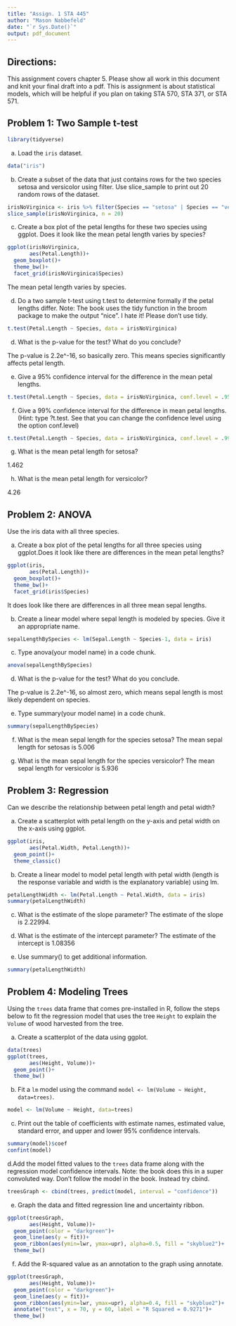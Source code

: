 ```yaml
---
title: "Assign. 1 STA 445"
author: "Mason Nabbefeld"
date: "`r Sys.Date()`"
output: pdf_document
---
```


## Directions:
This assignment covers chapter 5.  Please show all work in this document and knit your final draft into a pdf.  This is assignment is about statistical models, which will be helpful if you plan on taking STA 570, STA 371, or STA 571. 

## \color{black} Problem 1: Two Sample t-test

\color{blue} 
```r
library(tidyverse)
```
a. Load the `iris` dataset.
```r
data("iris")
```

b. Create a subset of the data that just contains rows for the two species setosa and versicolor using filter.  Use slice_sample to print out 20 random rows of the dataset.
```r
irisNoVirginica <- iris %>% filter(Species == "setosa" | Species == "versicolor")
slice_sample(irisNoVirginica, n = 20)
```

c. Create a box plot of the petal lengths for these two species using ggplot. Does it look like the mean petal length varies by species?
```r
ggplot(irisNoVirginica,
       aes(Petal.Length))+
  geom_boxplot()+
  theme_bw()+
  facet_grid(irisNoVirginica$Species)
```

The mean petal length varies by species.

d. Do a two sample t-test using t.test to determine formally if the petal lengths differ. Note:  The book uses the tidy function in the broom package to make the output "nice".  I hate it!  Please don't use tidy.
```r
t.test(Petal.Length ~ Species, data = irisNoVirginica)
```

d. What is the p-value for the test? What do you conclude?

The p-value is 2.2e^-16, so basically zero. This means species significantly affects petal length.

e. Give a 95% confidence interval for the difference in the mean petal lengths.  
```r
t.test(Petal.Length ~ Species, data = irisNoVirginica, conf.level = .95)
```

f. Give a 99% confidence interval for the difference in mean petal lengths.  (Hint: type ?t.test.  See that you can change the confidence level using the option conf.level)
```r
t.test(Petal.Length ~ Species, data = irisNoVirginica, conf.level = .99)
```

g. What is the mean petal length for setosa?

1.462

h. What is the mean petal length for versicolor?

4.26


## Problem 2: ANOVA 

Use the iris data with all three species.

a. Create a box plot of the petal lengths for all three species using ggplot.Does it look like there are differences in the mean petal lengths?
```r
ggplot(iris,
       aes(Petal.Length))+
  geom_boxplot()+
  theme_bw()+
  facet_grid(iris$Species)
```

It does look like there are differences in all three mean sepal lengths.

b. Create a linear model where sepal length is modeled by species. Give it
an appropriate name.
```r
sepalLengthBySpecies <- lm(Sepal.Length ~ Species-1, data = iris)
```
c. Type anova(your model name) in a code chunk.
```r
anova(sepalLengthBySpecies)
```

d. What is the p-value for the test?  What do you conclude.

The p-value is 2.2e^-16, so almost zero, which means sepal length is most likely dependent on species.

e. Type summary(your model name) in a code chunk.
```r
summary(sepalLengthBySpecies)
```

f. What is the mean sepal length for the species setosa? 
The mean sepal length for setosas is 5.006

g. What is the mean sepal length for the species versicolor? 
The mean sepal length for versicolor is 5.936


## Problem 3: Regression 

Can we describe the relationship between petal length and petal width?

a. Create a scatterplot with petal length on the y-axis and petal width on the x-axis using ggplot.
```r
ggplot(iris,
       aes(Petal.Width, Petal.Length))+
  geom_point()+
  theme_classic()
```

b. Create a linear model to model petal length with petal width (length is the response variable and width is the explanatory variable) using lm.
```r
petalLengthWidth <- lm(Petal.Length ~ Petal.Width, data = iris)
summary(petalLengthWidth)
```

c. What is the estimate of the slope parameter? 
The estimate of the slope is 2.22994.

d. What is the estimate of the intercept parameter? 
The estimate of the intercept is 1.08356

e. Use summary() to get additional information.
```r
summary(petalLengthWidth)
```


## Problem 4: Modeling Trees

Using the `trees` data frame that comes pre-installed in R, follow the steps below to fit the regression model that uses the tree `Height` to explain the `Volume` of wood harvested from the tree.

a. Create a scatterplot of the data using ggplot.
```r
data(trees)
ggplot(trees,
       aes(Height, Volume))+
  geom_point()+
  theme_bw()
```

b. Fit a `lm` model using the command `model <- lm(Volume ~ Height, data=trees)`.
```r
model <- lm(Volume ~ Height, data=trees)
```

c. Print out the table of coefficients with estimate names, estimated value, standard error, and upper and lower 95% confidence intervals.
```r
summary(model)$coef
confint(model)
```

d.Add the model fitted values to the `trees` data frame along with the regression model confidence intervals.  Note: the book does this in a super convoluted way.  Don't follow the model in the book.  Instead try cbind.
```r
treesGraph <- cbind(trees, predict(model, interval = "confidence"))
```

e. Graph the data and fitted regression line and uncertainty ribbon.
```r
ggplot(treesGraph,
       aes(Height, Volume))+
  geom_point(color = "darkgreen")+
  geom_line(aes(y = fit))+
  geom_ribbon(aes(ymin=lwr, ymax=upr), alpha=0.5, fill = "skyblue2")+
  theme_bw()
```

f. Add the R-squared value as an annotation to the graph using annotate.
```r
ggplot(treesGraph,
       aes(Height, Volume))+
  geom_point(color = "darkgreen")+
  geom_line(aes(y = fit))+
  geom_ribbon(aes(ymin=lwr, ymax=upr), alpha=0.4, fill = "skyblue2")+
  annotate("text", x = 70, y = 60, label = "R Squared = 0.9271")+
  theme_bw()
```
